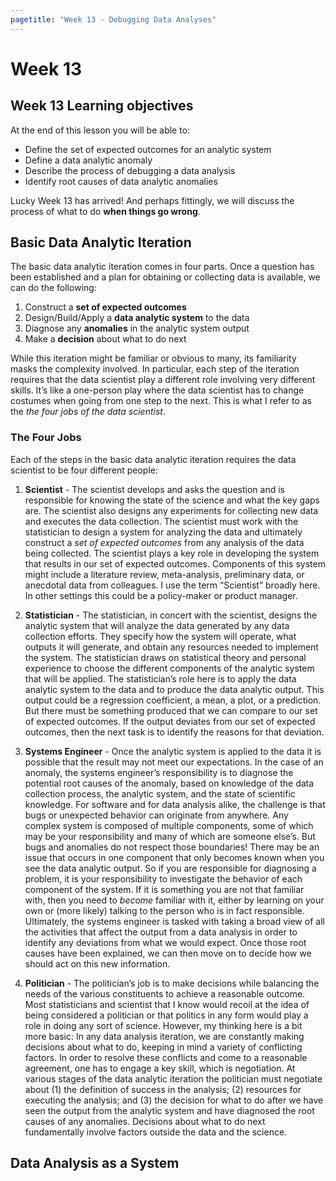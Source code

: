 ```yaml
--- 
pagetitle: "Week 13 - Debugging Data Analyses"
---
```


# Week 13

## Week 13 Learning objectives

:::keyidea

At the end of this lesson you will be able to: 

* Define the set of expected outcomes for an analytic system
* Define a data analytic anomaly
* Describe the process of debugging a data analysis
* Identify root causes of data analytic anomalies
:::

Lucky Week 13 has arrived! And perhaps fittingly, we will discuss the process of what to do **when things go wrong**.




## Basic Data Analytic Iteration

The basic data analytic iteration comes in four parts. Once a question has been established and a plan for obtaining or collecting data is available, we can do the following:

1. Construct a **set of expected outcomes**
2. Design/Build/Apply a **data analytic system** to the data
3. Diagnose any **anomalies** in the analytic system output
4. Make a **decision** about what to do next

While this iteration might be familiar or obvious to many, its familiarity masks the complexity involved. In particular, each step of the iteration requires that the data scientist play a different role involving very different skills. It’s like a one-person play where the data scientist has to change costumes when going from one step to the next. This is what I refer to as the *the four jobs of the data scientist*. 

### The Four Jobs

Each of the steps in the basic data analytic iteration requires the data scientist to be four different people:

1. **Scientist** - The scientist develops and asks the question and is responsible for knowing the state of the science and what the key gaps are. The scientist also designs any experiments for collecting new data and executes the data collection. The scientist must work with the statistician to design a system for analyzing the data and ultimately construct a *set of expected outcomes* from any analysis of the data being collected. The scientist plays a key role in developing the system that results in our set of expected outcomes. Components of this system might include a literature review, meta-analysis, preliminary data, or anecdotal data from colleagues. I use the term “Scientist” broadly here. In other settings this could be a policy-maker or product manager. 

2. **Statistician** - The statistician, in concert with the scientist, designs the analytic system that will analyze the data generated by any data collection efforts. They specify how the system will operate, what outputs it will generate, and obtain any resources needed to implement the system. The statistician draws on statistical theory and personal experience to choose the different components of the analytic system that will be applied. The statistician’s role here is to apply the data analytic system to the data and to produce the data analytic output. This output could be a regression coefficient, a mean, a plot, or a prediction. But there must be something produced that we can compare to our set of expected outcomes. If the output deviates from our set of expected outcomes, then the next task is to identify the reasons for that deviation.


3. **Systems Engineer** -  Once the analytic system is applied to the data it is possible that the result may not meet our expectations. In the case of an anomaly, the systems engineer’s responsibility is to diagnose the potential root causes of the anomaly, based on knowledge of the data collection process, the analytic system, and the state of scientific knowledge. For software and for data analysis alike, the challenge is that bugs or unexpected behavior can originate from anywhere. Any complex system is composed of multiple components, some of which may be your responsibility and many of which are someone else’s. But bugs and anomalies do not respect those boundaries! There may be an issue that occurs in one component that only becomes known when you see the data analytic output.
So if you are responsible for diagnosing a problem, it is your responsibility to investigate the behavior of each component of the system. If it is something you are not that familiar with, then you need to *become* familiar with it, either by learning on your own or (more likely) talking to the person who is in fact responsible. Ultimately, the systems engineer is tasked with taking a broad view of all the activities that affect the output from a data analysis in order to identify any deviations from what we would expect. Once those root causes have been explained, we can then move on to decide how we should act on this new information.

4. **Politician** - The politician’s job is to make decisions while balancing the needs of the various constituents to achieve a reasonable outcome. Most statisticians and scientist that I know would recoil at the idea of being considered a politician or that politics in any form would play a role in doing any sort of science. However, my thinking here is a bit more basic: In any data analysis iteration, we are constantly making decisions about what to do, keeping in mind a variety of conflicting factors. In order to resolve these conflicts and come to a reasonable agreement, one has to engage a key skill, which is negotiation. At various stages of the data analytic iteration the politician must negotiate about (1) the definition of success in the analysis; (2) resources for executing the analysis; and (3) the decision for what to do after we have seen the output from the analytic system and have diagnosed the root causes of any anomalies. Decisions about what to do next fundamentally involve factors outside the data and the science. 


## Data Analysis as a System
